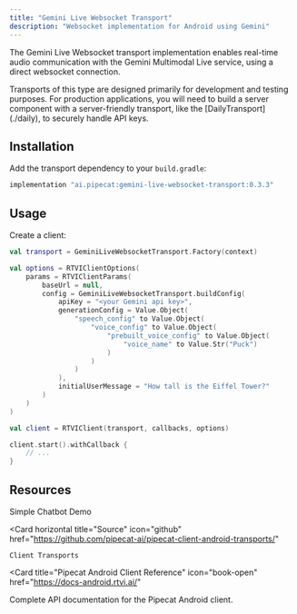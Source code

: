 ```yaml
---
title: "Gemini Live Websocket Transport"
description: "Websocket implementation for Android using Gemini"
---
```


The Gemini Live Websocket transport implementation enables real-time audio communication with the Gemini Multimodal Live service, using a direct websocket connection.

<Note>
  Transports of this type are designed primarily for development and testing
  purposes. For production applications, you will need to build a server
  component with a server-friendly transport, like the
  [DailyTransport](./daily), to securely handle API keys.
</Note>

## Installation

Add the transport dependency to your `build.gradle`:

```gradle
implementation "ai.pipecat:gemini-live-websocket-transport:0.3.3"
```

## Usage

Create a client:

```kotlin
val transport = GeminiLiveWebsocketTransport.Factory(context)

val options = RTVIClientOptions(
    params = RTVIClientParams(
        baseUrl = null,
        config = GeminiLiveWebsocketTransport.buildConfig(
            apiKey = "<your Gemini api key>",
            generationConfig = Value.Object(
                "speech_config" to Value.Object(
                    "voice_config" to Value.Object(
                        "prebuilt_voice_config" to Value.Object(
                            "voice_name" to Value.Str("Puck")
                        )
                    )
                )
            ),
            initialUserMessage = "How tall is the Eiffel Tower?"
        )
    )
)

val client = RTVIClient(transport, callbacks, options)

client.start().withCallback {
    // ...
}
```

## Resources

<CardGroup cols={2}>
  <Card
    horizontal
    title="Demo"
    icon="play"
    href="https://github.com/pipecat-ai/pipecat-client-android-gemini-live-websocket-demo"
  >
    Simple Chatbot Demo
  </Card>

  <Card
    horizontal
    title="Source"
    icon="github"
    href="https://github.com/pipecat-ai/pipecat-client-android-transports/"
  >
    Client Transports
  </Card>
</CardGroup>

<Card
  title="Pipecat Android Client Reference"
  icon="book-open"
  href="https://docs-android.rtvi.ai/"
>
  Complete API documentation for the Pipecat Android client.
</Card>
